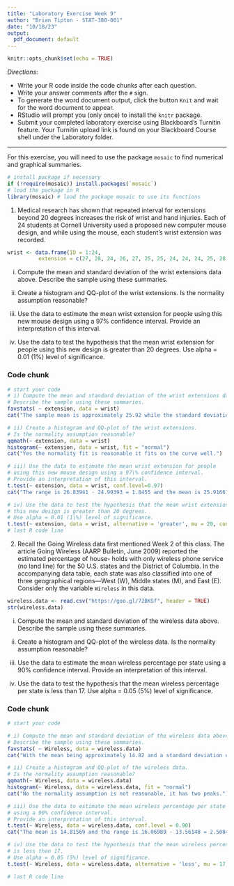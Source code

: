 ```yaml
---
title: "Laboratory Exercise Week 9"
author: "Brian Tipton - STAT-380-001"
date: "10/18/23"
output:
  pdf_document: default
---
```


```r
knitr::opts_chunk$set(echo = TRUE)
```

*Directions*: 

* Write your R code inside the code chunks after each question.
* Write your answer comments after the `#` sign.
* To generate the word document output, click the button `Knit` and wait for the word document to appear.
* RStudio will prompt you (only once) to install the `knitr` package.
* Submit your completed laboratory exercise using Blackboard's Turnitin feature. Your Turnitin upload link is found on your Blackboard Course shell under the Laboratory folder.

***

For this exercise, you will need to use the package `mosaic` to find numerical and graphical summaries.


```r
# install package if necessary
if (!require(mosaic)) install.packages(`mosaic`)
# load the package in R
library(mosaic) # load the package mosaic to use its functions
```

1. Medical research has shown that repeated interval for extensions beyond 20 degrees increases the risk of wrist and hand injuries. Each of 24 students at Cornell University used a proposed new computer mouse design, and while using the mouse, each student's wrist extension was recorded. 

```r
wrist <- data.frame(ID = 1:24,
          extension = c(27, 28, 24, 26, 27, 25, 25, 24, 24, 24, 25, 28, 22, 25, 24, 28, 27, 26, 31, 25, 28, 27, 27, 25))
```

  i) Compute the mean and standard deviation of the wrist extensions data above. Describe the sample using these summaries.  
 
  ii) Create a histogram and QQ-plot of the wrist extensions. Is the normality assumption reasonable?  
  
  iii) Use the data to estimate the mean wrist extension for people using this new mouse design using a 97\% confidence interval. Provide an interpretation of this interval.  
  
  
  iv) Use the data to test the hypothesis that the mean wrist extension for people using this new design is greater than 20 degrees. Use alpha = 0.01 (1\%) level of significance.  
  
  
  
### Code chunk
```r
# start your code
# i) Compute the mean and standard deviation of the wrist extensions data above. 
# Describe the sample using these summaries.
favstats( ~ extension, data = wrist)
cat("The sample mean is approximately 25.92 while the standard deviation is 1.95.\nThis standard deviation shows that the values in the Wrist dataset are fairly close\nto the mean.")

# ii) Create a histogram and QQ-plot of the wrist extensions. 
# Is the normality assumption reasonable? 
qqmath(~ extension, data = wrist)
histogram(~ extension, data = wrist, fit = "normal")
cat("Yes the normality fit is reasonable it fits on the curve well.")

# iii) Use the data to estimate the mean wrist extension for people 
# using this new mouse design using a 97\% confidence interval.
# Provide an interpretation of this interval.
t.test(~ extension, data = wrist, conf.level=0.97)
cat("The range is 26.83941 - 24.99393 = 1.8455 and the mean is 25.91667.")

# iv) Use the data to test the hypothesis that the mean wrist extension for people using 
# this new design is greater than 20 degrees.
# Use alpha = 0.01 (1\%) level of significance. 
t.test(~ extension, data = wrist, alternative = 'greater', mu = 20, conf.level = 0.99)
# last R code line
```


2. Recall the Going Wireless data first mentioned Week 2 of this class. The article Going Wireless (AARP Bulletin, June 2009) reported the estimated percentage of house- holds with only wireless phone service (no land line) for the 50 U.S. states and the District of Columbia. In the accompanying data table, each state was also classified into one of three geographical regions—West (W), Middle states (M), and East (E). Consider only the variable `Wireless` in this data.

```r
wireless.data <- read.csv("https://goo.gl/72BKSf", header = TRUE)
str(wireless.data)
```

  i) Compute the mean and standard deviation of the wireless data above. Describe the sample using these summaries.  
 
  ii) Create a histogram and QQ-plot of the wireless data. Is the normality assumption reasonable?  
  
  iii) Use the data to estimate the mean wireless percentage per state using a 90\% confidence interval. Provide an interpretation of this interval.  
  
  
  iv) Use the data to test the hypothesis that the mean  wireless percentage per state is less than 17. Use alpha = 0.05 (5\%) level of significance.  
  
  
  
### Code chunk
```r
# start your code

# i) Compute the mean and standard deviation of the wireless data above. 
# Describe the sample using these summaries.
favstats( ~ Wireless, data = wireless.data)
cat("With the mean being approximately 14.82 and a standard deviation of 5.34 shows that\nthere is a decent amount of variablility in the Wireless dataset.")

# ii) Create a histogram and QQ-plot of the wireless data. 
# Is the normality assumption reasonable?
qqmath(~ Wireless, data = wireless.data)
histogram(~ Wireless, data = wireless.data, fit = "normal")
cat("No the normality assumption is not reasonable, it has two peaks.")

# iii) Use the data to estimate the mean wireless percentage per state 
# using a 90% confidence interval. 
# Provide an interpretation of this interval.
t.test(~ Wireless, data = wireless.data, conf.level = 0.90)
cat("The mean is 14.81569 and the range is 16.06989 - 13.56148 = 2.5084")

# iv) Use the data to test the hypothesis that the mean wireless percentage per state 
# is less than 17.
# Use alpha = 0.05 (5%) level of significance.
t.test(~ Wireless, data = wireless.data, alternative = 'less', mu = 17, conf.level = 0.95)

# last R code line
```
